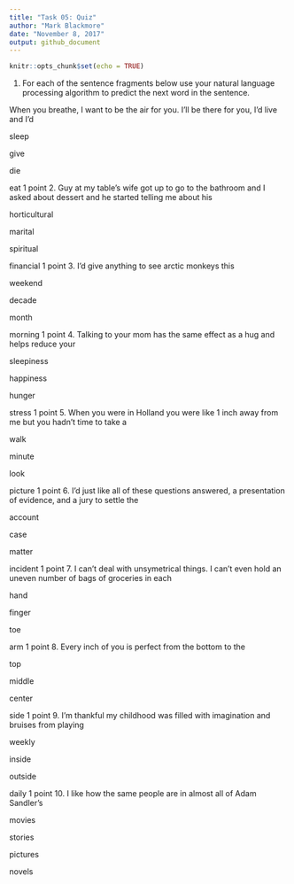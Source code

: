 ```yaml
---
title: "Task 05: Quiz"
author: "Mark Blackmore"
date: "November 8, 2017"
output: github_document
---
```


```r
knitr::opts_chunk$set(echo = TRUE)
```
1. 
For each of the sentence fragments below use your natural language processing algorithm to predict the next word in the sentence.

When you breathe, I want to be the air for you. I'll be there for you, I'd live and I'd

sleep

give

die

eat
1
point
2. 
Guy at my table's wife got up to go to the bathroom and I asked about dessert and he started telling me about his

horticultural

marital

spiritual

financial
1
point
3. 
I'd give anything to see arctic monkeys this

weekend

decade

month

morning
1
point
4. 
Talking to your mom has the same effect as a hug and helps reduce your

sleepiness

happiness

hunger

stress
1
point
5. 
When you were in Holland you were like 1 inch away from me but you hadn't time to take a

walk

minute

look

picture
1
point
6. 
I'd just like all of these questions answered, a presentation of evidence, and a jury to settle the

account

case

matter

incident
1
point
7. 
I can't deal with unsymetrical things. I can't even hold an uneven number of bags of groceries in each

hand

finger

toe

arm
1
point
8. 
Every inch of you is perfect from the bottom to the

top

middle

center

side
1
point
9. 
I'm thankful my childhood was filled with imagination and bruises from playing

weekly

inside

outside

daily
1
point
10. 
I like how the same people are in almost all of Adam Sandler's

movies

stories

pictures

novels